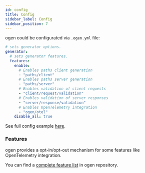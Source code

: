 ```yaml
---
id: config
title: Config
sidebar_label: Config
sidebar_position: 7
---
```


ogen could be configurated via `.ogen.yml` file:

```yaml [title=".ogen.yml"]
# sets generator options.
generator:
  # sets generator features.
  features:
    enable:
      # Enables paths client generation
      - "paths/client"
      # Enables paths server generation
      - "paths/server"
      # Enables validation of client requests
      - "client/request/validation"
      # Enables validation of server responses
      - "server/response/validation"
      # Enables OpenTelemetry integration
      - "ogen/otel"
    disable_all: true
```

See full config example [here](https://github.com/ogen-go/ogen/blob/main/examples/_config/example_all.yml).

### Features

ogen provides a opt-in/opt-out mechanism for some features like OpenTelemetry integration.

You can find a [complete feature list](https://github.com/ogen-go/ogen/blob/main/gen/features.go) in ogen repository.
